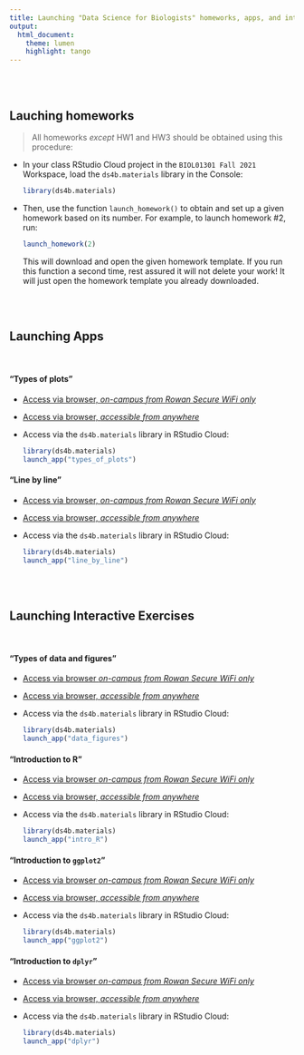 ```yaml
---
title: Launching "Data Science for Biologists" homeworks, apps, and interactive exercises
output: 
  html_document:
    theme: lumen
    highlight: tango
---
```

<br><br>


## Lauching homeworks

> All homeworks _except_ HW1 and HW3 should be obtained using this procedure:


+ In your class RStudio Cloud project in the `BIOL01301 Fall 2021` Workspace, load the `ds4b.materials` library in the Console:
  ```r
  library(ds4b.materials)
  ```

+ Then, use the function `launch_homework()` to obtain and set up a given homework based on its number. For example, to launch homework #2, run:
  ```r
  launch_homework(2)
  ```
  
  This will download and open the given homework template. If you run this function a second time, rest assured it will not delete your work! It will just open the homework template you already downloaded.


<br><br>

## Launching Apps
<br>

#### "Types of plots"

+ [Access via browser, _on-campus from Rowan Secure WiFi only_](http://10.33.168.74:3838/spielman/types.of.plots)
+ [Access via browser, _accessible from anywhere_](https://sjspielman.shinyapps.io/types_of_plots)
+ Access via the `ds4b.materials` library in RStudio Cloud:

  ```r
  library(ds4b.materials)
  launch_app("types_of_plots")
  ```


#### "Line by line"

+ [Access via browser, _on-campus from Rowan Secure WiFi only_](http://10.33.168.74:3838/spielman/ds4b.materials/inst/apps/line_by_line/)
+ [Access via browser, _accessible from anywhere_](https://sjspielman.shinyapps.io/line_by_line)
+ Access via the `ds4b.materials` library in RStudio Cloud:

  ```r
  library(ds4b.materials)
  launch_app("line_by_line")
  ```

<br><br>


## Launching Interactive Exercises 

<br>

#### "Types of data and figures"

+ [Access via browser _on-campus from Rowan Secure WiFi only_](http://10.33.168.74:3838/spielman/ds4b.materials/inst/tutorials/data_figures/)
+ [Access via browser, _accessible from anywhere_](https://sjspielman.shinyapps.io/data_figures)
+ Access via the `ds4b.materials` library in RStudio Cloud:

  ```r
  library(ds4b.materials)
  launch_app("data_figures")
  ```

#### "Introduction to R"

+ [Access via browser _on-campus from Rowan Secure WiFi only_](http://10.33.168.74:3838/spielman/ds4b.materials/inst/tutorials/intro_R)
+ [Access via browser, _accessible from anywhere_](https://sjspielman.shinyapps.io/intro_R)

+ Access via the `ds4b.materials` library in RStudio Cloud:

  ```r
  library(ds4b.materials)
  launch_app("intro_R")
  ```


#### "Introduction to `ggplot2`"

+ [Access via browser _on-campus from Rowan Secure WiFi only_](http://10.33.168.74:3838/spielman/ds4b.materials/inst/tutorials/ggplot2)
+ [Access via browser, _accessible from anywhere_](https://sjspielman.shinyapps.io/ggplot2)

+ Access via the `ds4b.materials` library in RStudio Cloud:

  ```r
  library(ds4b.materials)
  launch_app("ggplot2")
  ```


#### "Introduction to `dplyr`"

+ [Access via browser _on-campus from Rowan Secure WiFi only_](http://10.33.168.74:3838/spielman/ds4b.materials/inst/tutorials/dplyr)
+ [Access via browser, _accessible from anywhere_](https://sjspielman.shinyapps.io/dplyr)

+ Access via the `ds4b.materials` library in RStudio Cloud:

  ```r
  library(ds4b.materials)
  launch_app("dplyr")
  ```
  
  